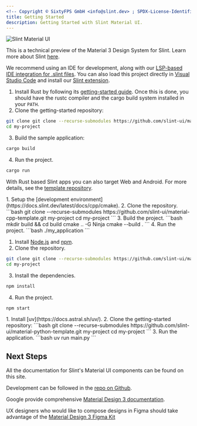 ```yaml
---
<!-- Copyright © SixtyFPS GmbH <info@slint.dev> ; SPDX-License-Identifier: MIT -->
title: Getting Started
description: Getting Started with Slint Material UI.
---
```



![Slint Material UI](~/assets/images/phone-dark.webp)

This is a technical preview of the Material 3 Design System for Slint. Learn more about
Slint [here](https://slint.dev/).

We recommend using an IDE for development, along with our [LSP-based IDE integration for
.slint files](https://github.com/slint-ui/slint/blob/master/tools/lsp/README.md). You
can also load this project directly in [Visual Studio Code](https://code.visualstudio.com/)
and install our [Slint extension](https://marketplace.visualstudio.com/items?itemName=Slint.slint).

<Tabs>
<TabItem label="Rust">

1. Install Rust by following its [getting-started guide](https://www.rust-lang.org/learn/get-started). Once this is done, you should have the rustc compiler and the cargo build system installed in your `PATH`.
2. Clone the getting-started repository:
```bash
git clone git clone --recurse-submodules https://github.com/slint-ui/material-rust-template.git my-project
cd my-project
```
3. Build the sample application:
```bash
cargo build
```
4. Run the project.
```bash
cargo run
```

With Rust based Slint apps you can also target Web and Android. For more details, see the [template repository](https://github.com/slint-ui/material-rust-template).

</TabItem>
<TabItem label="C++">
1. Setup the [development environment](https://docs.slint.dev/latest/docs/cpp/cmake).
2. Clone the repository.
```bash
git clone --recurse-submodules https://github.com/slint-ui/material-cpp-template.git my-project
cd my-project
```
3. Build the project.
```bash
mkdir build && cd build
cmake .. -G Ninja
cmake --build .
```
4. Run the project.
```bash
./my_application
```
</TabItem>
<TabItem label="NodeJS">

1. Install [Node.js](https://nodejs.org/) and [npm](https://www.npmjs.com/).
2. Clone the repository.
```bash
git clone git clone --recurse-submodules https://github.com/slint-ui/material-nodejs-template.git my-project
cd my-project
```
3. Install the dependencies.
```bash
npm install
```
4. Run the project.
```bash
npm start
```

</TabItem>
<TabItem label="Python" >
1. Install [uv](https://docs.astral.sh/uv/).
2. Clone the getting-started repository:
```bash
git clone --recurse-submodules https://github.com/slint-ui/material-python-template.git my-project
cd my-project
```
3. Run the application.
```bash
uv run main.py
```

</TabItem>
</Tabs>


## Next Steps

All the documentation for Slint's Material UI components can be found on this site.

Development can be followed in the [repo on Github](https://github.com/slint-ui/material-components).

Google provide comprehensive [Material Design 3 documentation](https://m3.material.io/components).

UX designers who would like to compose designs in Figma should take advantage of the [Material Design 3 Figma Kit](https://www.figma.com/community/file/1035203688168086460/material-3-design-kit)

